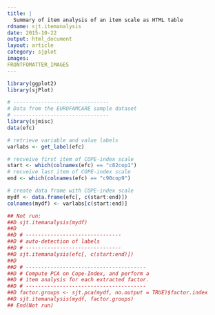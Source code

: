 ```yaml
---
title: |
  Summary of item analysis of an item scale as HTML table
rdname: sjt.itemanalysis
date: 2015-10-22
output: html_document
layout: article
category: sjplot
images:
FRONTFOMATTER_IMAGES
---
```


```r
library(ggplot2)
library(sjPlot)
```

```r
# -------------------------------
# Data from the EUROFAMCARE sample dataset
# -------------------------------
library(sjmisc)
data(efc)

# retrieve variable and value labels
varlabs <- get_label(efc)

# recveive first item of COPE-index scale
start <- which(colnames(efc) == "c82cop1")
# recveive last item of COPE-index scale
end <- which(colnames(efc) == "c90cop9")

# create data frame with COPE-index scale
mydf <- data.frame(efc[, c(start:end)])
colnames(mydf) <- varlabs[c(start:end)]

## Not run: 
##D sjt.itemanalysis(mydf)
##D 
##D # -------------------------------
##D # auto-detection of labels
##D # -------------------------------
##D sjt.itemanalysis(efc[, c(start:end)])
##D 
##D # ---------------------------------------
##D # Compute PCA on Cope-Index, and perform a
##D # item analysis for each extracted factor.
##D # ---------------------------------------
##D factor.groups <- sjt.pca(mydf, no.output = TRUE)$factor.index
##D sjt.itemanalysis(mydf, factor.groups)
## End(Not run)



```